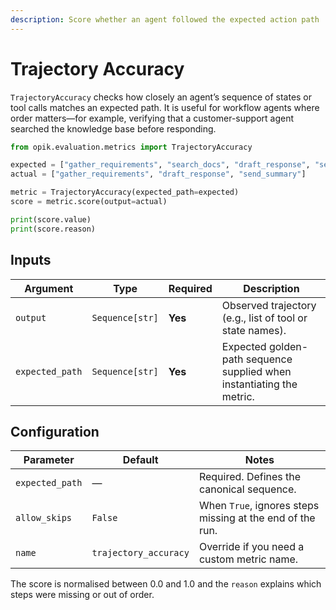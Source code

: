 ```yaml
---
description: Score whether an agent followed the expected action path
---
```


# Trajectory Accuracy

`TrajectoryAccuracy` checks how closely an agent’s sequence of states or tool calls matches an expected path. It is useful for workflow agents where order matters—for example, verifying that a customer-support agent searched the knowledge base before responding.

```python title="Auditing an agent run"
from opik.evaluation.metrics import TrajectoryAccuracy

expected = ["gather_requirements", "search_docs", "draft_response", "send_summary"]
actual = ["gather_requirements", "draft_response", "send_summary"]

metric = TrajectoryAccuracy(expected_path=expected)
score = metric.score(output=actual)

print(score.value)
print(score.reason)
```

## Inputs

| Argument | Type | Required | Description |
| --- | --- | --- | --- |
| `output` | `Sequence[str]` | **Yes** | Observed trajectory (e.g., list of tool or state names). |
| `expected_path` | `Sequence[str]` | **Yes** | Expected golden-path sequence supplied when instantiating the metric. |

## Configuration

| Parameter | Default | Notes |
| --- | --- | --- |
| `expected_path` | — | Required. Defines the canonical sequence. |
| `allow_skips` | `False` | When `True`, ignores steps missing at the end of the run. |
| `name` | `trajectory_accuracy` | Override if you need a custom metric name. |

The score is normalised between 0.0 and 1.0 and the `reason` explains which steps were missing or out of order.
